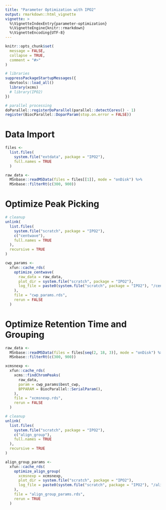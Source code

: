 ```yaml
---
title: "Parameter Optimization with IPO2"
output: rmarkdown::html_vignette
vignette: >
  %\VignetteIndexEntry{parameter-optimization}
  %\VignetteEngine{knitr::rmarkdown}
  %\VignetteEncoding{UTF-8}
---
```


```r
knitr::opts_chunk$set(
  message = FALSE,
  collapse = TRUE,
  comment = "#>"
)
```

```r
# libraries
suppressPackageStartupMessages({
  devtools::load_all()
  library(xcms)
  # library(IPO2)
})

# parallel processing
doParallel::registerDoParallel(parallel::detectCores() - 1)
register(BiocParallel::DoparParam(stop.on.error = FALSE))
```

# Data Import

```r
files <- 
  list.files(
    system.file("extdata", package = "IPO2"), 
    full.names = TRUE
  )

raw_data <- 
  MSnbase::readMSData(files = files[[1]], mode = "onDisk") %>% 
  MSnbase::filterRt(c(300, 900))
```

# Optimize Peak Picking

```r
# cleanup
unlink(
  list.files(
    system.file("scratch", package = "IPO2"), 
    c("centwave"), 
    full.names = TRUE
  ), 
  recursive = TRUE
)
```


```r
cwp_params <-
  xfun::cache_rds(
    optimize_centwave(
      raw_data = raw_data,
      plot_dir = system.file("scratch", package = "IPO2"),
      log_file = paste0(system.file("scratch", package = "IPO2"), "/centwave_log.txt")
    ), 
    file = "cwp_params.rds",
    rerun = FALSE
  )
```

# Optimize Retention Time and Grouping

```r
raw_data <- 
  MSnbase::readMSData(files = files[seq(2, 18, 3)], mode = "onDisk") %>% 
  MSnbase::filterRt(c(300, 900))
```

```r
xcmsnexp <- 
  xfun::cache_rds(
    xcms::findChromPeaks(
      raw_data,
      param = cwp_params$best_cwp,
      BPPARAM = BiocParallel::SerialParam(),
    ), 
    file = "xcmsnexp.rds", 
    rerun = FALSE
  )
```

```r
# cleanup
unlink(
  list.files(
    system.file("scratch", package = "IPO2"), 
    c("align_group"), 
    full.names = TRUE
  ), 
  recursive = TRUE
)

align_group_params <-
  xfun::cache_rds(
    optimize_align_group(
      xcmsnexp = xcmsnexp,
      plot_dir = system.file("scratch", package = "IPO2"),
      log_file = paste0(system.file("scratch", package = "IPO2"), "/align_group_log.txt")
    ), 
    file = "align_group_params.rds",
    rerun = TRUE
  )
```



